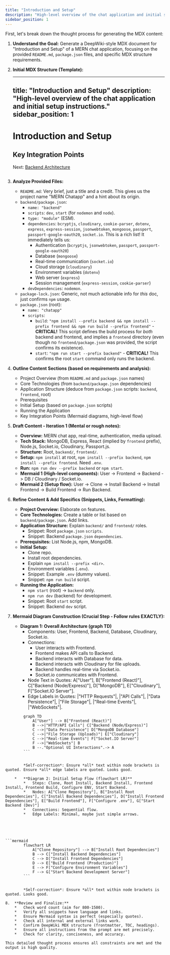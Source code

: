 ```yaml
---
title: "Introduction and Setup"
description: "High-level overview of the chat application and initial setup instructions."
sidebar_position: 1
---
```

First, let's break down the thought process for generating the MDX content:

1.  **Understand the Goal:** Generate a DeepWiki-style MDX document for "Introduction and Setup" of a MERN chat application, focusing on the provided `README.md`, `package.json` files, and specific MDX structure requirements.

2.  **Initial MDX Structure (Template):**
    
    ---
    title: "Introduction and Setup"
    description: "High-level overview of the chat application and initial setup instructions."
    sidebar_position: 1
    ---

    # Introduction and Setup

    <TOC />

    <!-- Content sections will go here -->

    ## Key Integration Points
    <!-- Integration insights will go here -->

    Next: [Backend Architecture](./2_backend-architecture.mdx)
    ```

3.  **Analyze Provided Files:**

    *   `README.md`: Very brief, just a title and a credit. This gives us the project name "MERN Chatapp" and a hint about its origin.
    *   `backend/package.json`:
        *   `name: "backend"`
        *   `scripts`: `dev`, `start` (for `nodemon` and `node`).
        *   `type: "module"` (ESM).
        *   `dependencies`: `bcryptjs`, `cloudinary`, `cookie-parser`, `dotenv`, `express`, `express-session`, `jsonwebtoken`, `mongoose`, `passport`, `passport-google-oauth20`, `socket.io`. This is a rich list! It immediately tells us:
            *   Authentication (`bcryptjs`, `jsonwebtoken`, `passport`, `passport-google-oauth20`)
            *   Database (`mongoose`)
            *   Real-time communication (`socket.io`)
            *   Cloud storage (`cloudinary`)
            *   Environment variables (`dotenv`)
            *   Web server (`express`)
            *   Session management (`express-session`, `cookie-parser`)
        *   `devDependencies`: `nodemon`.
    *   `package-lock.json`: Generic, not much actionable info for *this* doc, just confirms `npm` usage.
    *   `package.json` (root):
        *   `name: "chatapp"`
        *   `scripts`:
            *   `build`: `"npm install --prefix backend && npm install --prefix frontend && npm run build --prefix frontend"` - **CRITICAL!** This script defines the build process for *both* backend and frontend, and implies a `frontend` directory (even though no `frontend/package.json` was provided, the script confirms its existence).
            *   `start`: `"npm run start --prefix backend"` - **CRITICAL!** This confirms the root `start` command only runs the backend.

4.  **Outline Content Sections (based on requirements and analysis):**

    *   Project Overview (from `README.md` and `package.json` names)
    *   Core Technologies (from `backend/package.json` dependencies)
    *   Application Structure (deduce from `package.json` scripts: `backend`, `frontend`, root)
    *   Prerequisites
    *   Initial Setup (based on `package.json` scripts)
    *   Running the Application
    *   Key Integration Points (Mermaid diagrams, high-level flow)

5.  **Draft Content - Iteration 1 (Mental or rough notes):**

    *   **Overview:** MERN chat app, real-time, authentication, media upload.
    *   **Tech Stack:** MongoDB, Express, React (implied by `frontend` prefix), Node.js, Socket.io, Cloudinary, Passport.js.
    *   **Structure:** Root, `backend/`, `frontend/`.
    *   **Setup:** `npm install` at root, `npm install --prefix backend`, `npm install --prefix frontend`. Need `.env`.
    *   **Run:** `npm run dev --prefix backend` or `npm start`.
    *   **Mermaid 1 (High-level components):** User -> Frontend -> Backend -> DB / Cloudinary / Socket.io.
    *   **Mermaid 2 (Setup flow):** User -> Clone -> Install Backend -> Install Frontend -> Build Frontend -> Run Backend.

6.  **Refine Content & Add Specifics (Snippets, Links, Formatting):**

    *   **Project Overview:** Elaborate on features.
    *   **Core Technologies:** Create a table or list based on `backend/package.json`. Add links.
    *   **Application Structure:** Explain `backend/` and `frontend/` roles.
        *   Snippet: Root `package.json` `scripts`.
        *   Snippet: Backend `package.json` `dependencies`.
    *   **Prerequisites:** List Node.js, npm, MongoDB.
    *   **Initial Setup:**
        *   Clone repo.
        *   Install root dependencies.
        *   Explain `npm install --prefix <dir>`.
        *   Environment variables (`.env`).
        *   Snippet: Example `.env` (dummy values).
        *   Snippet: `npm run build` script.
    *   **Running the Application:**
        *   `npm start` (root) -> `backend` only.
        *   `npm run dev` (backend) for development.
        *   Snippet: Root `start` script.
        *   Snippet: Backend `dev` script.

7.  **Mermaid Diagram Construction (Crucial Step - Follow rules EXACTLY):**

    *   **Diagram 1: Overall Architecture (graph TD)**
        *   Components: User, Frontend, Backend, Database, Cloudinary, Socket.io.
        *   Connections:
            *   User interacts with Frontend.
            *   Frontend makes API calls to Backend.
            *   Backend interacts with Database for data.
            *   Backend interacts with Cloudinary for file uploads.
            *   Backend handles real-time via Socket.io.
            *   Socket.io communicates with Frontend.
        *   Node Text in Quotes: A["User"], B["Frontend (React)"], C["Backend (Node/Express)"], D["MongoDB"], E["Cloudinary"], F["Socket.IO Server"].
        *   Edge Labels in Quotes: |"HTTP Requests"|, |"API Calls"|, |"Data Persistence"|, |"File Storage"|, |"Real-time Events"|, |"WebSockets"|.

        



```mermaid
        graph TD
            A["User"] --> B["Frontend (React)"]
            B -->|"HTTP/API Calls"| C["Backend (Node/Express)"]
            C -->|"Data Persistence"| D["MongoDB Database"]
            C -->|"File Storage (Uploads)"| E["Cloudinary"]
            C -->|"Real-time Events"| F["Socket.IO Server"]
            F -->|"WebSockets"| B
            B --."Optional UI Interactions".-> A
        ```


        *Self-correction*: Ensure *all* text within node brackets is quoted. Ensure *all* edge labels are quoted. Looks good.

    *   **Diagram 2: Initial Setup Flow (flowchart LR)**
        *   Steps: Clone, Root Install, Backend Install, Frontend Install, Frontend Build, Configure ENV, Start Backend.
        *   Nodes: A["Clone Repository"], B["Install Root Dependencies"], C["Install Backend Dependencies"], D["Install Frontend Dependencies"], E["Build Frontend"], F["Configure .env"], G["Start Backend (Dev)"]
        *   Connections: Sequential flow.
        *   Edge Labels: Minimal, maybe just simple arrows.

        



```mermaid
        flowchart LR
            A["Clone Repository"] --> B["Install Root Dependencies"]
            B --> C["Install Backend Dependencies"]
            C --> D["Install Frontend Dependencies"]
            D --> E["Build Frontend (Production)"]
            E --> F["Configure Environment Variables"]
            F --> G["Start Backend Development Server"]
        ```


        *Self-correction*: Ensure *all* text within node brackets is quoted. Looks good.

8.  **Review and Finalize:**
    *   Check word count (aim for 800-1500).
    *   Verify all snippets have language and links.
    *   Ensure Mermaid syntax is perfect (especially quotes).
    *   Check all internal and external links work.
    *   Confirm DeepWiki MDX structure (frontmatter, TOC, headings).
    *   Ensure all instructions from the prompt are met precisely.
    *   Check for clarity, conciseness, and accuracy.

This detailed thought process ensures all constraints are met and the output is high quality.